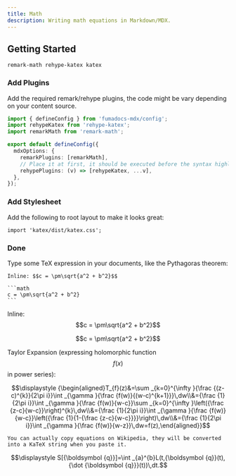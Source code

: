 ```yaml
---
title: Math
description: Writing math equations in Markdown/MDX.
---
```


## Getting Started

```package-install
remark-math rehype-katex katex
```

### Add Plugins

Add the required remark/rehype plugins, the code might be vary depending on your content source.

```ts title="source.config.ts" tab="Fumadocs MDX"
import { defineConfig } from 'fumadocs-mdx/config';
import rehypeKatex from 'rehype-katex';
import remarkMath from 'remark-math';

export default defineConfig({
  mdxOptions: {
    remarkPlugins: [remarkMath],
    // Place it at first, it should be executed before the syntax highlighter
    rehypePlugins: (v) => [rehypeKatex, ...v],
  },
});
```

### Add Stylesheet

Add the following to root layout to make it looks great:

```tsx title="layout.tsx"
import 'katex/dist/katex.css';
```

### Done

Type some TeX expression in your documents, like the Pythagoras theorem:

````mdx
Inline: $$c = \pm\sqrt{a^2 + b^2}$$

```math
c = \pm\sqrt{a^2 + b^2}
```
````

Inline: $$c = \pm\sqrt{a^2 + b^2}$$

```math
c = \pm\sqrt{a^2 + b^2}
```

Taylor Expansion (expressing holomorphic function $$f(x)$$ in power series):

```math
\displaystyle {\begin{aligned}T_{f}(z)&=\sum _{k=0}^{\infty }{\frac {(z-c)^{k}}{2\pi i}}\int _{\gamma }{\frac {f(w)}{(w-c)^{k+1}}}\,dw\\&={\frac {1}{2\pi i}}\int _{\gamma }{\frac {f(w)}{w-c}}\sum _{k=0}^{\infty }\left({\frac {z-c}{w-c}}\right)^{k}\,dw\\&={\frac {1}{2\pi i}}\int _{\gamma }{\frac {f(w)}{w-c}}\left({\frac {1}{1-{\frac {z-c}{w-c}}}}\right)\,dw\\&={\frac {1}{2\pi i}}\int _{\gamma }{\frac {f(w)}{w-z}}\,dw=f(z),\end{aligned}}
```

<Callout title="Tip">

    You can actually copy equations on Wikipedia, they will be converted into a KaTeX string when you paste it.

```math
\displaystyle S[{\boldsymbol {q}}]=\int _{a}^{b}L(t,{\boldsymbol {q}}(t),{\dot {\boldsymbol {q}}}(t))\,dt.
```

</Callout>
